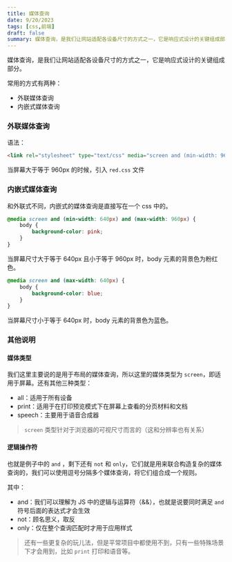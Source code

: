 ```yaml
---
title: 媒体查询
date: 9/20/2023
tags: [css,前端]
draft: false
summary: 媒体查询，是我们让网站适配各设备尺寸的方式之一，它是响应式设计的关键组成部分。常用的方式有两种：外联媒体查询和内嵌式媒体查询
---
```


媒体查询，是我们让网站适配各设备尺寸的方式之一，它是响应式设计的关键组成部分。

常用的方式有两种：

*   外联媒体查询
*   内嵌式媒体查询

### 外联媒体查询

语法：

```html
<link rel="stylesheet" type="text/css" media="screen and (min-width: 960px)" href="red.css" />
```

当屏幕大于等于 960px 的时候，引入 `red.css` 文件

### 内嵌式媒体查询

和外联式不同，内嵌式的媒体查询是直接写在一个 css 中的。

```css
@media screen and (min-width: 640px) and (max-width: 960px) {
    body {
        background-color: pink;
    }
}
```

当屏幕尺寸大于等于 640px 且小于等于 960px 时，body 元素的背景色为粉红色。

```css
@media screen and (max-width: 640px) {
    body {
        background-color: blue;
    }
}
```

当屏幕尺寸小于等于 640px 时，body 元素的背景色为蓝色。

### 其他说明

#### 媒体类型

我们这里主要说的是用于布局的媒体查询，所以这里的媒体类型为 `screen`，即适用于屏幕。还有其他三种类型：&#x20;

*   all：适用于所有设备
*   print：适用于在打印预览模式下在屏幕上查看的分页材料和文档
*   speech：主要用于语音合成器

> `screen` 类型针对于浏览器的可视尺寸而言的（这和分辨率也有关系）

#### 逻辑操作符

也就是例子中的 `and` ，剩下还有 `not` 和 `only`，它们就是用来联合构造复杂的媒体查询的，我们可以使用逗号分隔多个媒体查询，将它们组合成一个规则。

其中：

*   and：我们可以理解为 JS 中的逻辑与运算符（&&），也就是说要同时满足 `and` 符号后面的表达式才会生效
*   not：顾名思义，取反
*   only：仅在整个查询匹配时才用于应用样式

> 还有一些更复杂的玩儿法，但是平常项目中都使用不到，只有一些特殊场景下才会用到，比如 `print` 打印和语音等。


